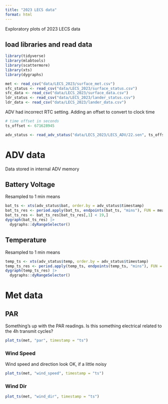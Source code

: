 ```yaml
---
title: "2023 LECS data"
format: html
---
```


Exploratory plots of 2023 LECS data

## load libraries and read data

```r
library(tidyverse)
library(mlabtools)
library(scattermore)
library(xts)
library(dygraphs)

met <- read_csv("data/LECS_2023/surface_met.csv")
sfc_status <- read_csv("data/LECS_2023/surface_status.csv")
sfc_data <- read_csv("data/LECS_2023/surface_data.csv")
ldr_status <- read_csv("data/LECS_2023/lander_status.csv")
ldr_data <- read_csv("data/LECS_2023/lander_data.csv")
```

ADV had incorrect RTC setting. Adding an offset to convert to clock time

```r
# time offset in seconds
ts_offset <- 671628945

adv_status <- read_adv_status("data/LECS_2023/LECS_ADV/22.sen", ts_offset)
```

# ADV data

Data stored in internal ADV memory

## Battery Voltage

Resampled to 1 min means

```r
bat_ts <- xts(adv_status$bat, order.by = adv_status$timestamp)
bat_ts_res <- period.apply(bat_ts, endpoints(bat_ts, "mins"), FUN = mean)
bat_ts_res <- bat_ts_res[bat_ts_res[,1] < 19,]
dygraph(bat_ts_res) |> 
  dygraphs::dyRangeSelector()
```

## Temperature

Resampled to 1 min means

```r
temp_ts <- xts(adv_status$temp, order.by = adv_status$timestamp)
temp_ts_res <- period.apply(temp_ts, endpoints(temp_ts, "mins"), FUN = mean)
dygraph(temp_ts_res) |> 
  dygraphs::dyRangeSelector()
```


# Met data

## PAR

Something's up with the PAR readings. Is this something electrical related to the 4h transmit cycles?

```r
plot_ts(met, "par", timestamp = "ts")
```

### Wind Speed

Wind speed and direction look OK, if a little noisy

```r
plot_ts(met, "wind_speed", timestamp = "ts")
```

### Wind Dir

```r
plot_ts(met, "wind_dir", timestamp = "ts")
```
